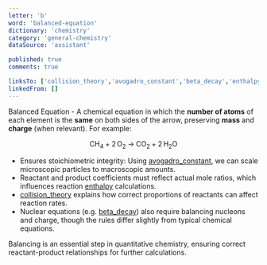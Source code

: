 ```yaml
---
letter: 'b'
word: 'balanced-equation'
dictionary: 'chemistry'
category: 'general-chemistry'
dataSource: 'assistant'

published: true
comments: true

linksTo: ['collision_theory','avogadro_constant','beta_decay','enthalpy']
linkedFrom: []
---
```


<a id="balanced_equation">Balanced Equation</a> - A chemical equation in which the **number of atoms** of each element is the **same** on both sides of the arrow, preserving **mass** and **charge** (when relevant). For example:

$$
\text{CH}_4 + 2\,\text{O}_2 \;\to\; \text{CO}_2 + 2\,\text{H}_2\text{O}
$$

- Ensures stoichiometric integrity: Using [avogadro_constant](#avogadro_constant), we can scale microscopic particles to macroscopic amounts.
- Reactant and product coefficients must reflect actual mole ratios, which influences reaction [enthalpy](#enthalpy) calculations.
- [collision_theory](#collision_theory) explains how correct proportions of reactants can affect reaction rates.
- Nuclear equations (e.g. [beta_decay](#beta_decay)) also require balancing nucleons and charge, though the rules differ slightly from typical chemical equations.

<Alert type='note'>
Balancing is an essential step in quantitative chemistry, ensuring correct reactant-product relationships for further calculations.
</Alert>
